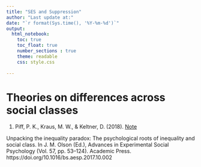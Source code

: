 ```yaml
---
title: "SES and Suppression"
author: "Last update at:"
date: "`r format(Sys.time(), '%Y-%m-%d')`"
output: 
  html_notebook:
    toc: true
    toc_float: true
    number_sections : true 
    theme: readable
    css: style.css
  
---
```


# Theories on differences across social classes 

1. Piff, P. K., Kraus, M. W., & Keltner, D. (2018). [Note](./Piff_2018/Piff_2018.nb.html)

Unpacking the inequality paradox: The psychological roots of inequality and social class. In J. M. Olson (Ed.), Advances in Experimental Social Psychology (Vol. 57, pp. 53–124). Academic Press. https://doi.org/10.1016/bs.aesp.2017.10.002 


